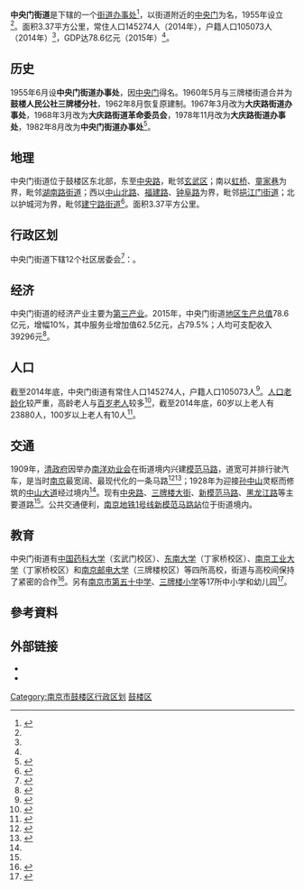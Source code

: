{{中国乡级行政区
|景观照片文件名 = 
|景观照片描述 = 
|汉语拼音 = 
|其他语言 = 
|其他语言名称 = 
|旧称 = 
|地名出处 = 
|位置图文件名 = 
|位置图描述 = 
|自定义图片= 
|建置时间 = 1955年
|政府驻地 = [[三牌楼大街|三牌楼大街]]138号
|毗邻 = [[玄武区|玄武区]]、[[湖南路街道_(鼓楼区)|湖南路街道]]、[[挹江门街道|挹江门街道]]、[[建宁路街道|建宁路街道]]
|总面积 = 3.37平方公里
|总人口 = 
|总人口年份 = 
|户籍人口 = 105073<ref name=人口/>
|户籍人口年份 = 2014
|常住人口 = 145274<ref name=人口/>
|常住人口年份 = 2014
|人口密度 = 
|GDP = 78.6亿元<ref name=决算/>
|GDP年份 = 2015
|邮政编码 = 210000
|电话区号 = 25
|官方网站 = http://zymjd.njgl.gov.cn/
|网站名称 = 中央门街道
|32/01/06/004/000}}
'''中央门街道'''是{{PRC admin/fullname|32/01/06/004/000|3}}下辖的一个[[街道办事处|街道办事处]]<ref>{{PRC admin/ref sgc|{{PRC admin/parent|32/01/06/004/000}}}}</ref>，以街道附近的[[中央门|中央门]]为名，1955年设立<ref name=鼓楼区志/>。面积3.37平方公里，常住人口145274人（2014年），户籍人口105073人（2014年）<ref name=人口/>，GDP达78.6亿元（2015年）<ref name=决算/>。
==历史==
1955年6月设'''中央门街道办事处'''，因[[中央门|中央门]]得名。1960年5月与三牌楼街道合并为'''鼓楼人民公社三牌楼分社'''，1962年8月恢复原建制。1967年3月改为'''大庆路街道办事处'''，1968年3月改为'''大庆路街道革命委员会'''，1978年11月改为'''大庆路街道办事处'''，1982年8月改为'''中央门街道办事处'''<ref name="鼓楼区志">{{cite book|author1=南京市鼓楼区地方志编纂委员会|title=鼓楼区志|date=2006-03-01|publisher=中华书局|location=北京|isbn=7101046371|pages=734|edition=第一版|url=http://dfz.njgl.gov.cn/col/col40675/index.html|accessdate=2017-07-10|archive-date=2017-06-25|archive-url=https://web.archive.org/web/20170625142500/http://dfz.njgl.gov.cn/col/col40675/index.html|dead-url=yes}}</ref>。

==地理==
中央门街道位于鼓楼区东北部，东至[[中央路_(南京)|中央路]]，毗邻[[玄武区|玄武区]]；南以[[虹桥_(南京)|虹桥]]、[[童家巷|童家巷]]为界，毗邻[[湖南路街道_(鼓楼区)|湖南路街道]]；西以[[中山北路_(南京)|中山北路]]、[[福建路|福建路]]、[[钟阜路|钟阜路]]为界，毗邻[[挹江门街道|挹江门街道]]；北以护城河为界，毗邻[[建宁路街道|建宁路街道]]<ref name=地图>{{Cite book|title=南京城市地图|last=|first=|publisher=中国地图出版社|year=2017|isbn=9787503166679|location=|pages=}}</ref>。面积3.37平方公里。
==行政区划==
中央门街道下辖12个社区居委会<ref>{{PRC admin/ref sgc|32/01/06/004/000}}</ref>：{{PRC admin/children|32/01/06/004/000}}。 
==经济==
中央门街道的经济产业主要为[[第三产业|第三产业]]。2015年，中央门街道[[地区生产总值|地区生产总值]]78.6亿元，增幅10%，其中服务业增加值62.5亿元，占79.5%；人均可支配收入39296元<ref name=决算>{{Cite web|url=http://www.nanjing.gov.cn/xxgk/qzf/glq/glqrmzfzymbsc/201609/t20160926_4192868.html|title=2015年度南京市鼓楼区中央门办事处决算公开|accessdate=2017-07-10|work=www.nanjing.gov.cn}}{{Dead link|date=2018年11月 |bot=InternetArchiveBot |fix-attempted=yes }}</ref>。
==人口==
截至2014年底，中央门街道有常住人口145274人，户籍人口105073人<ref name=人口>{{Cite web|url=http://www.njgl.gov.cn/col/col32735/index.html|title=中国南京鼓楼区门户网站  行政区划|accessdate=2017-07-10|last=大汉网络|work=www.njgl.gov.cn|archive-url=https://web.archive.org/web/20170328061926/http://www.njgl.gov.cn/col/col32735/index.html|archive-date=2017-03-28|dead-url=yes}}</ref>。[[人口老龄化|人口老龄化]]较严重，高龄老人与[[人瑞|百岁老人]]较多<ref>{{Cite web|url=http://www.js.chinanews.com/news/2016/1020/163398.html|title=南京宁海、凤凰、中央门街道百岁老人多——中国新闻网·江苏|accessdate=2017-07-10|last=js.chinanews.com|work=www.js.chinanews.com|archive-date=2019-02-20|archive-url=https://web.archive.org/web/20190220185806/http://www.js.chinanews.com/news/2016/1020/163398.html|dead-url=yes}}</ref>，截至2014年底，60岁以上老人有23880人，100岁以上老人有10人<ref>{{Cite web|url=http://js.people.com.cn/n/2015/1021/c360302-26866422.html|title=南京鼓楼人口中度老龄化 百岁老人占全市25.5%--人民网江苏视窗--人民网|accessdate=2017-07-10|last=L_104030|work=js.people.com.cn|archive-date=2015-10-21|archive-url=https://web.archive.org/web/20151021131535/http://js.people.com.cn/n/2015/1021/c360302-26866422.html|dead-url=no}}</ref>。

==交通==
1909年，[[清政府|清政府]]因举办[[南洋劝业会|南洋劝业会]]在街道境内兴建[[模范马路|模范马路]]，道宽可并排行驶汽车，是当时[[南京|南京]]最宽阔、最现代化的一条马路<ref>{{Cite web|url=http://xhrb.jschina.com.cn/mp1/html/2009-04/17/content_9920925.htm|title=模范马路，从“制造模范”到“创造模范” --新华报业网--新华日报电子版|accessdate=2017-04-15|work=xhrb.jschina.com.cn}}{{Dead link|date=2019年10月 |bot=InternetArchiveBot |fix-attempted=yes }}</ref><ref name=三牌楼>{{Cite journal|title=三牌楼|author=丁安祥|url=http://www.cqvip.com/qk/82113x/201601/668511539.htm|journal=江苏地方志|issue=1|doi=|others=|year=2016|volume=|page=78|pmid=|access-date=2017-07-10|archive-url=https://web.archive.org/web/20170415201456/http://www.cqvip.com/qk/82113x/201601/668511539.htm|archive-date=2017-04-15|dead-url=yes}}</ref>；1928年为迎接[[孙中山|孙中山]]灵枢而修筑的[[中山北路_(南京)|中山大道]]经过境内<ref name=鼓楼区志/>。现有[[中央路_(南京)|中央路]]、[[三牌楼大街|三牌楼大街]]、[[新模范马路|新模范马路]]、[[黑龙江路|黑龙江路]]等主要道路<ref name=地图/>。公共交通便利，[[南京地铁1号线|南京地铁1号线]][[新模范马路站|新模范马路站]]位于街道境内。
==教育==
中央门街道有[[中国药科大学|中国药科大学]]（玄武门校区）、[[东南大学|东南大学]]（丁家桥校区）、[[南京工业大学|南京工业大学]]（丁家桥校区）和[[南京邮电大学|南京邮电大学]]（三牌楼校区）等四所高校，街道与高校间保持了紧密的合作<ref>{{Cite web|url=http://www.investgulou.gov.cn/art/2017/6/14/art_32715_2433894.html|title=中央门街道召开驻地高校座谈会|accessdate=2017-07-10|last=大汉网络|work=www.investgulou.gov.cn}}{{Dead link|date=2018年6月 |bot=InternetArchiveBot |fix-attempted=no }}</ref>。另有[[南京市第五十中学|南京市第五十中学]]、[[南京市三牌楼小学|三牌楼小学]]等17所中小学和幼儿园<ref>{{Cite web|url=http://zymjd.njgl.gov.cn/art/2017/5/27/art_32350_2431370.html|title=中央门街道领导走访驻区学校和幼儿园|accessdate=2017-07-10|last=大汉网络|work=zymjd.njgl.gov.cn}}{{dead link|date=2018年2月 |bot=InternetArchiveBot |fix-attempted=yes }}</ref>。

==參考資料==
{{reflist}}

== 外部链接 ==
*{{url|zymjd.njgl.gov.cn|中央门街道}}
*{{weibo|3950844443|中央门街道}}
{{南京市鼓楼区行政区划}}
[[Category:南京市鼓楼区行政区划|Category:南京市鼓楼区行政区划]]
[[Category:南京市街道|鼓楼区]]